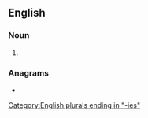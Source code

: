 ==English==

===Noun===
{{head|en|noun plural form}}

# {{plural of|acerbity|lang=en}}

===Anagrams===
* {{anagrams|en|basicerite}}

[[Category:English plurals ending in "-ies"]]